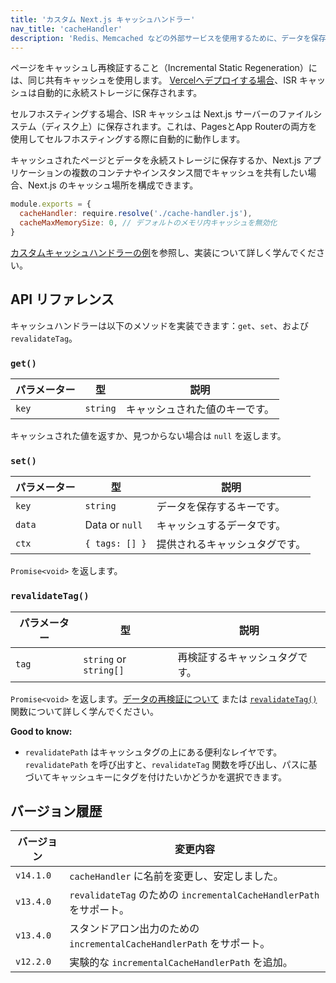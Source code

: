 ```yaml
---
title: 'カスタム Next.js キャッシュハンドラー'
nav_title: 'cacheHandler'
description: 'Redis、Memcached などの外部サービスを使用するために、データを保存および再検証する際に使用する Next.js のキャッシュを構成します。'
---
```


ページをキャッシュし再検証すること（Incremental Static Regeneration）には、同じ共有キャッシュを使用します。 [Vercelへデプロイする場合](https://vercel.com/docs/incremental-static-regeneration?utm_source=next-site&utm_medium=docs&utm_campaign=next-website)、ISR キャッシュは自動的に永続ストレージに保存されます。

セルフホスティングする場合、ISR キャッシュは Next.js サーバーのファイルシステム（ディスク上）に保存されます。これは、PagesとApp Routerの両方を使用してセルフホスティングする際に自動的に動作します。

キャッシュされたページとデータを永続ストレージに保存するか、Next.js アプリケーションの複数のコンテナやインスタンス間でキャッシュを共有したい場合、Next.js のキャッシュ場所を構成できます。

```js filename="next.config.js"
module.exports = {
  cacheHandler: require.resolve('./cache-handler.js'),
  cacheMaxMemorySize: 0, // デフォルトのメモリ内キャッシュを無効化
}
```

[カスタムキャッシュハンドラーの例](/docs/app/building-your-application/deploying#configuring-caching)を参照し、実装について詳しく学んでください。

## API リファレンス

キャッシュハンドラーは以下のメソッドを実装できます：`get`、`set`、および `revalidateTag`。

### `get()`

| パラメーター | 型       | 説明                  |
| ------------ | -------- | ------------------- |
| `key`        | `string` | キャッシュされた値のキーです。 |

キャッシュされた値を返すか、見つからない場合は `null` を返します。

### `set()`

| パラメーター | 型             | 説明                        |
| ------------ | -------------- | ------------------------- |
| `key`        | `string`       | データを保存するキーです。 |
| `data`       | Data or `null` | キャッシュするデータです。 |
| `ctx`        | `{ tags: [] }` | 提供されるキャッシュタグです。 |

`Promise<void>` を返します。

### `revalidateTag()`

| パラメーター | 型                     | 説明                       |
| ------------ | ---------------------- | ------------------------ |
| `tag`        | `string` or `string[]` | 再検証するキャッシュタグです。 |

`Promise<void>` を返します。[データの再検証について](/docs/app/building-your-application/data-fetching/incremental-static-regeneration) または [`revalidateTag()`](/docs/app/api-reference/functions/revalidateTag) 関数について詳しく学んでください。

**Good to know:**

- `revalidatePath` はキャッシュタグの上にある便利なレイヤです。`revalidatePath` を呼び出すと、`revalidateTag` 関数を呼び出し、パスに基づいてキャッシュキーにタグを付けたいかどうかを選択できます。

## バージョン履歴

| バージョン   | 変更内容                                             |
| ------------ | ---------------------------------------------------- |
| `v14.1.0`    | `cacheHandler` に名前を変更し、安定しました。         |
| `v13.4.0`    | `revalidateTag` のための `incrementalCacheHandlerPath` をサポート。 |
| `v13.4.0`    | スタンドアロン出力のための `incrementalCacheHandlerPath` をサポート。 |
| `v12.2.0`    | 実験的な `incrementalCacheHandlerPath` を追加。     |